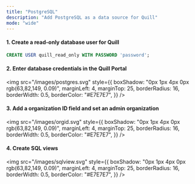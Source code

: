 ```yaml
---
title: "PostgreSQL"
description: "Add PostgreSQL as a data source for Quill"
mode: "wide"
---
```


#### 1. Create a read-only database user for Quill

```sql
CREATE USER quill_read_only WITH PASSWORD 'password';
```

#### 2. Enter database credentials in the Quill Portal

<img
  src="/images/postgres.svg"
  style={{
    boxShadow: "0px 1px 4px 0px rgb(63,82,149, 0.09)",
    marginLeft: 4,
    marginTop: 25,
    borderRadius: 16,
    borderWidth: 0.5,
    borderColor: "#E7E7E7",
  }}
/>

#### 3. Add a organization ID field and set an admin organization

<img
  src="/images/orgid.svg"
  style={{
    boxShadow: "0px 1px 4px 0px rgb(63,82,149, 0.09)",
    marginLeft: 4,
    marginTop: 25,
    borderRadius: 16,
    borderWidth: 0.5,
    borderColor: "#E7E7E7",
  }}
/>

#### 4. Create SQL views

<img
  src="/images/sqlview.svg"
  style={{
    boxShadow: "0px 1px 4px 0px rgb(63,82,149, 0.09)",
    marginLeft: 4,
    marginTop: 25,
    borderRadius: 16,
    borderWidth: 0.5,
    borderColor: "#E7E7E7",
  }}
/>
